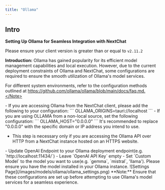 ```yaml
---
title: "Ollama"
---
```



## Intro

**Setting Up Ollama for Seamless Integration with NextChat**

<Warning>Please ensure your client version is greater than or equal to `v2.11.2`</Warning>

**Introduction:**
Ollama has gained popularity for its efficient model management capabilities and local execution. However, due to the current deployment constraints of Ollama and NextChat, some configurations are required to ensure the smooth utilization of Ollama's model services.

<Note>For different system environments, refer to the configuration methods outlined at https://github.com/ollama/ollama/blob/main/docs/faq.md.</Note>

<Steps>
  <Step title="Configure Ollama CORS:">
  - If you are accessing Ollama from the NextChat client, please add the following to your configuration: 
      ```
      OLLAMA_ORIGINS=tauri://localhost
      ```
  - If you are using OLLAMA from a non-local source, set the following configuration:
      ```
      OLLAMA_HOST="0.0.0.0"
      ```
      It's recommended to replace "0.0.0.0" with the specific domain or IP address you intend to use.
  </Step>
  <Step title="(optional)Configure HTTPS Certificate for Ollama API:">

  - This step is necessary only if you are accessing the Ollama API over HTTP from a NextChat instance hosted on an HTTPS website.
  </Step>
  <Step title="Config Ollama API in NextChat: ">
  - Update OpenAI Endpoint to your Ollama deployment endpoint(e.g. `http://localhost:11434/`)
  - Leave `OpenAI API Key` empty
  - Set `Custom Model` to the model you want to use(e.g. `gemma`, `mistral`, 'llama'). Please ensure you have the model installed in your Ollama instance.
  ![Settings Page](/images/models/ollama/ollama_settings.png)
  </Step>
</Steps>
**Note:** Ensure that these configurations are set up before attempting to use Ollama's model services for a seamless experience.
